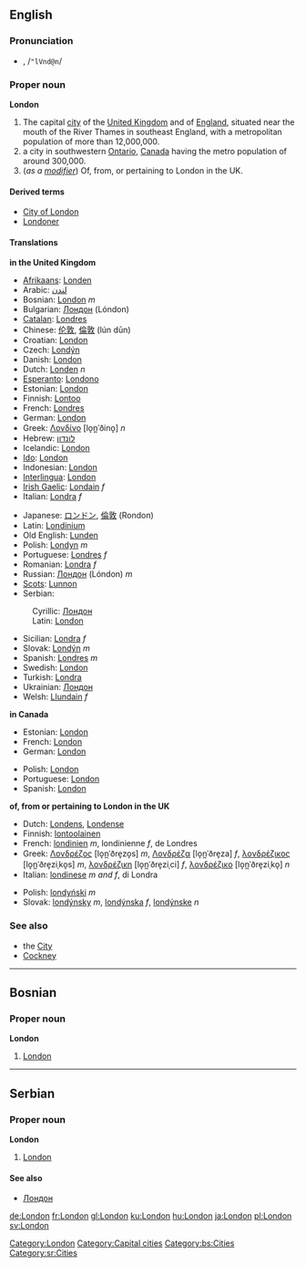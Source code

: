 {{wikipedia}}
==English==

{{rank|wild|front|France|577|London|save|length|play}}

===Pronunciation===
*{{IPAchar|lŭn'dən, /ˈlʌndən/}}, /<tt>"lVnd@n</tt>/

===Proper noun===
'''London'''

# The capital [[city]] of the [[United Kingdom]] and of [[England]], situated near the mouth of the River Thames in southeast England, with a metropolitan population of more than 12,000,000.
# a city in southwestern [[Ontario]], [[Canada]] having the metro population of around 300,000.
# (''as a [[modifier]]'') Of, from, or pertaining to London in the UK.

====Derived terms====
*[[City of London]]
*[[Londoner]]

====Translations====
'''in the United Kingdom'''
{{top}}
*[[Afrikaans]]: [[Londen]]
*Arabic: [[لندن]]
*Bosnian: [[London#Bosnian|London]] ''m''
*Bulgarian: [[Лондон]] (Lóndon)
*[[Catalan]]: [[Londres#Catalan|Londres]]
*Chinese: [[伦敦]], [[倫敦]] (lún dūn)
*Croatian: [[London#Croatian|London]]
*Czech: [[Londýn]]
*Danish: [[London#Danish|London]]
*Dutch: [[Londen]] ''n''
*[[Esperanto]]: [[Londono]]
*Estonian: [[London#Estonian|London]]
*Finnish: [[Lontoo]]
*French: [[Londres#French|Londres]]
*German: [[London#German|London]]
*Greek: [[Λονδίνο]] [lo̞n̪ˈðino̞] ''n''
*Hebrew: [[לונדון]]
*Icelandic: [[London#Icelandic|London]]
*[[Ido]]: [[London#Ido|London]]
*Indonesian: [[London#Indonesian|London]]
*[[Interlingua]]: [[London#Interlingua|London]]
*[[Irish Gaelic]]: [[Londain]] ''f''
*Italian: [[Londra]] ''f''
{{mid}}
*Japanese: [[ロンドン]], [[倫敦]] (Rondon)
*Latin: [[Londinium]]
*Old English: [[Lunden]]
*Polish: [[Londyn]] ''m''
*Portuguese: [[Londres#Portuguese|Londres]] ''f''
*Romanian: [[Londra#Romanian|Londra]] ''f''
*Russian: [[Лондон]] (Lóndon) ''m''
*[[Scots]]: [[Lunnon]]
*Serbian: 
:Cyrillic: [[Лондон#Serbian|Лондон]] {{m}}
:Latin: [[London#Serbian|London]] {{m}}
*Sicilian: [[Londra#Sicilian|Londra]] ''f''
*Slovak: [[Londýn]] ''m''
*Spanish: [[Londres#Spanish|Londres]] ''m''
*Swedish: [[London#Swedish|London]]
*Turkish: [[Londra#Turkish|Londra]]
*Ukrainian: [[Лондон]]
*Welsh: [[Llundain]] ''f''
{{bottom}}

'''in Canada'''
<!--Note: most languages have different names for London in Canada and London in the UK: be sure to distinguish between the two when contributing to the table below-->
{{top}}
*Estonian: [[London#Estonian|London]]
*French: [[London#French|London]]
*German: [[London#German|London]]
{{mid}}
*Polish: [[London#Polish|London]]
*Portuguese: [[London#Portuguese|London]]
*Spanish: [[London#Spanish|London]]
{{bottom}}

'''of, from or pertaining to London in the UK'''
{{top}}
*Dutch: [[Londens]], [[Londense]]
*Finnish: [[lontoolainen]]
*French: [[londinien]] ''m'', londinienne ''f'', de Londres
*Greek: [[Λονδρέζος]] [lo̞n̪ˈðre̞zo̞s] ''m'', [[Λονδρέζα]] [lo̞n̪ˈðre̞za] ''f'', [[λονδρέζικος]] [lo̞n̪ˈðre̞ziˌko̞s] ''m'', [[λονδρέζικη]] [lo̞n̪ˈðre̞ziˌci] ''f'', [[λονδρέζικο]] [lo̞n̪ˈðre̞ziˌko̞] ''n''
*Italian: [[londinese]] ''m and f'', di Londra
{{mid}}
*Polish: [[londyński]] ''m''
*Slovak: [[londýnsky]] ''m'', [[londýnska]] ''f'', [[londýnske]] ''n''
{{bottom}}

===See also===
*the [[City]]
*[[Cockney]]

----
==Bosnian==

===Proper noun===
'''London''' {{m}}
#[[London#English|London]]

----
==Serbian==

===Proper noun===
'''London''' {{m}}
#[[London#English|London]]

====See also====
*[[Лондон#Serbian|Лондон]]

[[Category:London]]
[[Category:Capital cities]]
[[Category:bs:Cities]]
[[Category:sr:Cities]]

[[de:London]]
[[fr:London]]
[[gl:London]]
[[ku:London]]
[[hu:London]]
[[ja:London]]
[[pl:London]]
[[sv:London]]